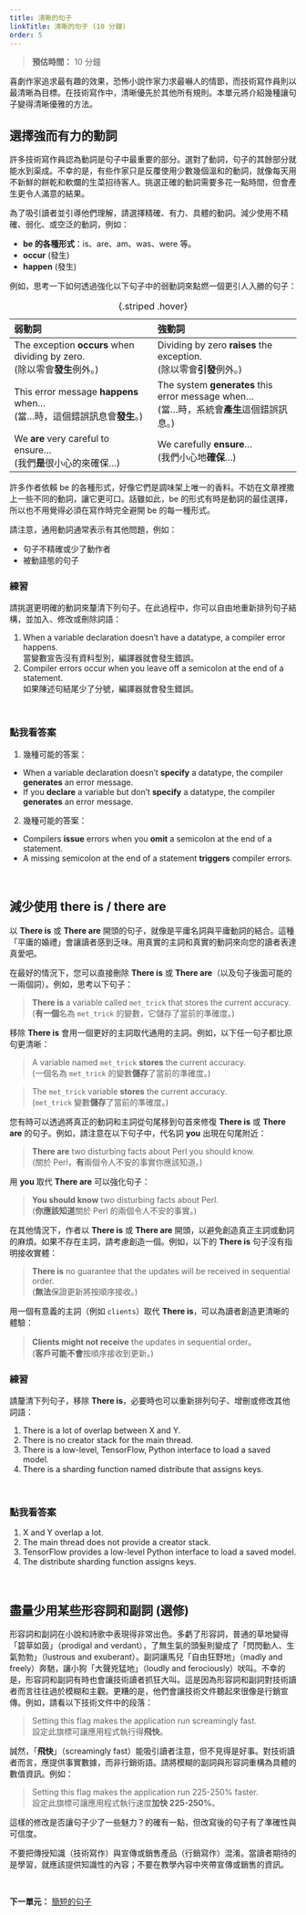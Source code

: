 ```yaml
---
title: 清晰的句子
linkTitle: 清晰的句子 (10 分鐘)
order: 5
---
```


> **預估時間：** 10 分鐘

喜劇作家追求最有趣的效果，恐怖小說作家力求最嚇人的情節，而技術寫作員則以最清晰為目標。在技術寫作中，清晰優先於其他所有規則。本單元將介紹幾種讓句子變得清晰優雅的方法。

## 選擇強而有力的動詞

許多技術寫作員認為動詞是句子中最重要的部分。選對了動詞，句子的其餘部分就能水到渠成。不幸的是，有些作家只是反覆使用少數幾個溫和的動詞，就像每天用不新鮮的餅乾和軟爛的生菜招待客人。挑選正確的動詞需要多花一點時間，但會產生更令人滿意的結果。

為了吸引讀者並引導他們理解，請選擇精確、有力、具體的動詞。減少使用不精確、弱化、或空泛的動詞，例如：

* **be 的各種形式**：is、are、am、was、were 等。
* **occur** (發生)
* **happen** (發生)

例如，思考一下如何透過強化以下句子中的弱動詞來點燃一個更引人入勝的句子：

| 弱動詞 | 強動詞 |
| :--- | :--- |
| The exception **occurs** when dividing by zero. <br/>(除以零會**發生**例外。) | Dividing by zero **raises** the exception. <br/>(除以零會**引發**例外。) |
| This error message **happens** when... <br/>(當...時，這個錯誤訊息會**發生**。) | The system **generates** this error message when... <br/>(當...時，系統會**產生**這個錯誤訊息。) |
| We **are** very careful to ensure... <br/>(我們**是**很小心的來確保...) | We carefully **ensure**... <br/>(我們小心地**確保**...) |

: {.striped .hover}

許多作者依賴 be 的各種形式，好像它們是調味架上唯一的香料。不妨在文章裡撒上一些不同的動詞，讓它更可口。話雖如此，be 的形式有時是動詞的最佳選擇，所以也不用覺得必須在寫作時完全避開 be 的每一種形式。

請注意，通用動詞通常表示有其他問題，例如：

* 句子不精確或少了動作者
* 被動語態的句子

### 練習 {#ex1}

請挑選更明確的動詞來釐清下列句子。在此過程中，你可以自由地重新排列句子結構，並加入、修改或刪除詞語：

1. When a variable declaration doesn't have a datatype, a compiler error happens. <br/>當變數宣告沒有資料型別，編譯器就會發生錯誤。
2. Compiler errors occur when you leave off a semicolon at the end of a statement. <br/> 如果陳述句結尾少了分號，編譯器就會發生錯誤。

<br>

::: {.callout-note collapse="true"}
### 點我看答案

(1) 幾種可能的答案：

* When a variable declaration doesn't **specify** a datatype, the compiler **generates** an error message.
* If you **declare** a variable but don't **specify** a datatype, the compiler **generates** an error message.

(2) 幾種可能的答案：

* Compilers **issue** errors when you **omit** a semicolon at the end of a statement.
* A missing semicolon at the end of a statement **triggers** compiler errors.
:::
<br/>

## 減少使用 there is / there are

以 **There is** 或 **There are** 開頭的句子，就像是平庸名詞與平庸動詞的結合。這種「平庸的婚禮」會讓讀者感到乏味。用真實的主詞和真實的動詞來向您的讀者表達真愛吧。

在最好的情況下，您可以直接刪除 **There is** 或 **There are**（以及句子後面可能的一兩個詞）。例如，思考以下句子：

> **There is** a variable called `met_trick` that stores the current accuracy. <br/>
> (**有一個**名為 `met_trick` 的變數，它儲存了當前的準確度。)

移除 **There is** 會用一個更好的主詞取代通用的主詞。例如，以下任一句子都比原句更清晰：

> A variable named `met_trick` **stores** the current accuracy. <br/>
> (一個名為 `met_trick` 的變數**儲存**了當前的準確度。)

> The `met_trick` variable **stores** the current accuracy. <br />
> (`met_trick` 變數**儲存**了當前的準確度。)

您有時可以透過將真正的動詞和主詞從句尾移到句首來修復 **There is** 或 **There are** 的句子。例如，請注意在以下句子中，代名詞 **you** 出現在句尾附近：

> **There are** two disturbing facts about Perl you should know. <br/>
> (關於 Perl，**有**兩個令人不安的事實你應該知道。)

用 **you** 取代 **There are** 可以強化句子：

> **You should know** two disturbing facts about Perl. <br/>
> (**你應該知道**關於 Perl 的兩個令人不安的事實。)

在其他情況下，作者以 **There is** 或 **There are** 開頭，以避免創造真正主詞或動詞的麻煩。如果不存在主詞，請考慮創造一個。例如，以下的 **There is** 句子沒有指明接收實體：

> **There is** no guarantee that the updates will be received in sequential order. <br/>
> (**無法**保證更新將按順序接收。)

用一個有意義的主詞（例如 `clients`）取代 **There is**，可以為讀者創造更清晰的體驗： <br/>

> **Clients might not receive** the updates in sequential order。 <br/>
> (**客戶可能不會**按順序接收到更新。)

### 練習 {#ex2}

請釐清下列句子，移除 **There is**，必要時也可以重新排列句子、增刪或修改其他詞語：

1. There is a lot of overlap between X and Y.
2. There is no creator stack for the main thread.
3. There is a low-level, TensorFlow, Python interface to load a saved model.
4. There is a sharding function named distribute that assigns keys.

<br>

::: {.callout-note collapse="true"}
### 點我看答案

1. X and Y overlap a lot.
2. The main thread does not provide a creator stack.
3. TensorFlow provides a low-level Python interface to load a saved model.
4. The distribute sharding function assigns keys.
:::

<br/>


## 盡量少用某些形容詞和副詞 (選修)

形容詞和副詞在小說和詩歌中表現得非常出色。多虧了形容詞，普通的草地變得「碧草如茵」（prodigal and verdant），了無生氣的頭髮則變成了「閃閃動人、生氣勃勃」（lustrous and exuberant）。副詞讓馬兒「自由狂野地」（madly and freely）奔馳，讓小狗「大聲兇猛地」（loudly and ferociously）吠叫。不幸的是，形容詞和副詞有時也會讓技術讀者抓狂大叫。這是因為形容詞和副詞對技術讀者而言往往過於模糊和主觀。更糟的是，他們會讓技術文件聽起來很像是行銷宣傳。例如，請看以下技術文件中的段落：

> Setting this flag makes the application run screamingly fast.
> <br />
> 設定此旗標可讓應用程式執行得**飛快**。

誠然，「**飛快**」（screamingly fast）能吸引讀者注意，但不見得是好事。對技術讀者而言，應提供事實數據，而非行銷術語。請將模糊的副詞與形容詞重構為具體的數值資訊。例如：

> Setting this flag makes the application run 225-250% faster.
> <br />
> 設定此旗標可讓應用程式執行速度**加快 225-250%**。

這樣的修改是否讓句子少了一些魅力？的確有一點，但改寫後的句子有了準確性與可信度。

::: {.callout-important}
不要把傳授知識（技術寫作）與宣傳或銷售產品（行銷寫作）混淆。當讀者期待的是學習，就應該提供知識性的內容；不要在教學內容中夾帶宣傳或銷售的資訊。
:::

<br />

**下一單元：** [簡短的句子](../short-sentences/index.qmd)
